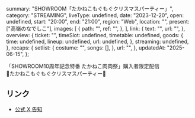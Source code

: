   summary: "SHOWROOM「たかねこもぐもぐクリスマスパーティー」",
  category: "STREAMING",
  liveType: undefined,
  date: "2023-12-20",
  open: undefined,
  start: "20:00",
  end: "21:00",
  region: "Web",
  location: "",
  present: ["高嶺のなでしこ"],
  images: [
    {
      path: "",
      ref: "",
    },
  ],
  link: {
    text: "",
    url: "",
  },
  overview: {
    ticket: "",
    timeSlot: undefined,
    timetable: undefined,
    goods: {
      time: undefined,
      lineup: undefined,
      url: undefined,
    },
    streaming: undefined,
  },
  recaps: {
    setlist: {
      costume: "",
      songs: [],
    },
    url: "",
  },
  updatedAt: "2025-06-15",
};

「SHOWROOM10周年記念特番 たかねこ肉肉祭」購入者限定配信<br/>
🎄たかねこもぐもぐクリスマスパーティー🎄

## リンク

- [公式 X 告知](https://x.com/takanenofficial/status/1737121915524059492)
